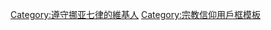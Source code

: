 {{Userbox
  |id=[[File:Rainbow-diagram-ROYGBIV.svg|40px]]
  |id-c=#ffffff
  |info=这个用户遵守'''[[挪亚七律]]'''。
  |info-c=#e7f2fd 
  |border-c=lightsteelblue
}}  <includeonly>[[Category:遵守挪亚七律的維基人]]</includeonly><noinclude>
[[Category:宗教信仰用戶框模板]]
</noinclude>